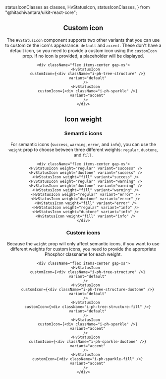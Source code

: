  statusIconClasses as classes,
  HvStatusIcon,
  statusIconClasses,
} from "@hitachivantara/uikit-react-core";


<Header
  params={{ name: "StatusIcon", classes }}
  Component={HvStatusIcon}
  componentName="HvStatusIcon"
  controls={{
    variant: {
      defaultValue: "success",
      values: ["success", "warning", "error", "info"],
    },
    size: { defaultValue: "sm", type: "slider" },
    type: { defaultValue: "full" },
  }}
/>

## Custom icon

The `HvStatusIcon` component supports two other variants that you can use to customize the icon's appearance: `default` and `accent`.
These don't have a default icon, so you need to provide a custom icon using the `customIcon` prop. If no icon is provided, a placeholder will be displayed.

```tsx live
<div className="flex items-center gap-xs">
  <HvStatusIcon
    customIcon={<div className="i-ph-tree-structure" />}
    variant="default"
  />
  <HvStatusIcon
    customIcon={<div className="i-ph-sparkle" />}
    variant="accent"
  />
</div>
```

## Icon weight

### Semantic icons

For semantic icons (`success`, `warning`, `error`, and `info`), you can use the `weight` prop to choose between three different weights:
`regular`, `duotone`, and `fill`.

```tsx live
<div className="flex items-center gap-xs">
  <HvStatusIcon weight="regular" variant="success" />
  <HvStatusIcon weight="duotone" variant="success" />
  <HvStatusIcon weight="fill" variant="success" />
  <HvStatusIcon weight="regular" variant="warning" />
  <HvStatusIcon weight="duotone" variant="warning" />
  <HvStatusIcon weight="fill" variant="warning" />
  <HvStatusIcon weight="regular" variant="error" />
  <HvStatusIcon weight="duotone" variant="error" />
  <HvStatusIcon weight="fill" variant="error" />
  <HvStatusIcon weight="regular" variant="info" />
  <HvStatusIcon weight="duotone" variant="info" />
  <HvStatusIcon weight="fill" variant="info" />
</div>
```

### Custom icons

Because the `weight` prop will only affect semantic icons, if you want to use different weights for custom icons,
you need to provide the appropriate Phosphor classname for each weight.

```tsx live
<div className="flex items-center gap-xs">
  <HvStatusIcon
    customIcon={<div className="i-ph-tree-structure" />}
    variant="default"
  />
  <HvStatusIcon
    customIcon={<div className="i-ph-tree-structure-duotone" />}
    variant="default"
  />
  <HvStatusIcon
    customIcon={<div className="i-ph-tree-structure-fill" />}
    variant="default"
  />
  <HvStatusIcon
    customIcon={<div className="i-ph-sparkle" />}
    variant="accent"
  />
  <HvStatusIcon
    customIcon={<div className="i-ph-sparkle-duotone" />}
    variant="accent"
  />
  <HvStatusIcon
    customIcon={<div className="i-ph-sparkle-fill" />}
    variant="accent"
  />
</div>
```
